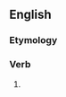 ==English==

===Etymology===
{{suffix|en|strive|eth|nocat=1}}

===Verb===
{{head|en|verb form}}

# {{en-archaic third-person singular of|strive}}